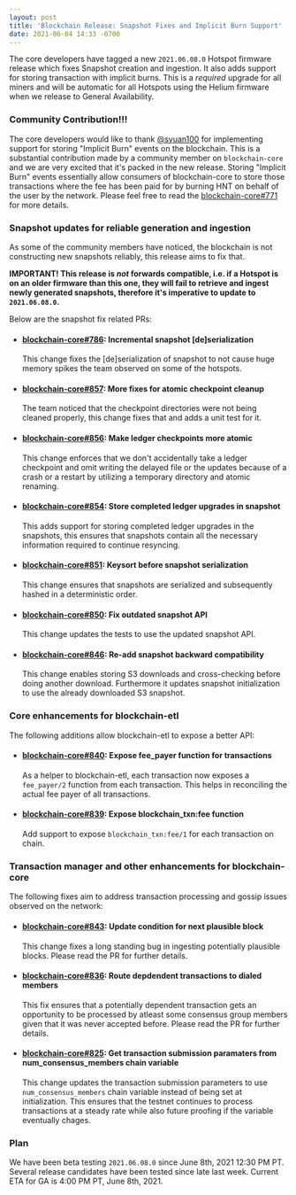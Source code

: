 ```yaml
---
layout: post
title: 'Blockchain Release: Snapshot Fixes and Implicit Burn Support'
date: 2021-06-04 14:33 -0700
---
```


The core developers have tagged a new `2021.06.08.0` Hotspot firmware release which fixes Snapshot
creation and ingestion. It also adds support for storing transaction with implicit burns. This is a
_required_ upgrade for all miners and will be automatic for all Hotspots using the Helium firmware
when we release to General Availability.

<!--truncate-->

### Community Contribution!!!

The core developers would like to thank [@syuan100](https://github.com/syuan100) for implementing
support for storing "Implicit Burn" events on the blockchain. This is a substantial contribution
made by a community member on `blockchain-core` and we are very excited that it's packed in the new
release. Storing "Implicit Burn" events essentially allow consumers of blockchain-core to store
those transactions where the fee has been paid for by burning HNT on behalf of the user by the
network. Please feel free to read the
[blockchain-core#771](https://github.com/helium/blockchain-core/pull/771) for more details.

### Snapshot updates for reliable generation and ingestion

As some of the community members have noticed, the blockchain is not constructing new snapshots
reliably, this release aims to fix that.

**IMPORTANT! This release is _not_ forwards compatible, i.e. if a Hotspot is on an older firmware
than this one, they will fail to retrieve and ingest newly generated snapshots, therefore it's
imperative to update to `2021.06.08.0`.**

Below are the snapshot fix related PRs:

- #### [blockchain-core#786](https://github.com/helium/blockchain-core/pull/786): Incremental snapshot [de]serialization

  This change fixes the [de]serialization of snapshot to not cause huge memory spikes the team
  observed on some of the hotspots.

- #### [blockchain-core#857](https://github.com/helium/blockchain-core/pull/857): More fixes for atomic checkpoint cleanup

  The team noticed that the checkpoint directories were not being cleaned properly, this change
  fixes that and adds a unit test for it.

- #### [blockchain-core#856](https://github.com/helium/blockchain-core/pull/856): Make ledger checkpoints more atomic

  This change enforces that we don't accidentally take a ledger checkpoint and omit writing the
  delayed file or the updates because of a crash or a restart by utilizing a temporary directory and
  atomic renaming.

- #### [blockchain-core#854](https://github.com/helium/blockchain-core/pull/854): Store completed ledger upgrades in snapshot

  This adds support for storing completed ledger upgrades in the snapshots, this ensures that
  snapshots contain all the necessary information required to continue resyncing.

- #### [blockchain-core#851](https://github.com/helium/blockchain-core/pull/851): Keysort before snapshot serialization

  This change ensures that snapshots are serialized and subsequently hashed in a deterministic
  order.

- #### [blockchain-core#850](https://github.com/helium/blockchain-core/pull/850): Fix outdated snapshot API

  This change updates the tests to use the updated snapshot API.

- #### [blockchain-core#846](https://github.com/helium/blockchain-core/pull/846): Re-add snapshot backward compatibility

  This change enables storing S3 downloads and cross-checking before doing another download.
  Furthermore it updates snapshot initialization to use the already downloaded S3 snapshot.

### Core enhancements for blockchain-etl

The following additions allow blockchain-etl to expose a better API:

- #### [blockchain-core#840](https://github.com/helium/blockchain-core/pull/840): Expose fee_payer function for transactions

  As a helper to blockchain-etl, each transaction now exposes a `fee_payer/2` function from each
  transaction. This helps in reconciling the actual fee payer of all transactions.

- #### [blockchain-core#839](https://github.com/helium/blockchain-core/pull/839): Expose blockchain_txn:fee function

  Add support to expose `blockchain_txn:fee/1` for each transaction on chain.

### Transaction manager and other enhancements for blockchain-core

The following fixes aim to address transaction processing and gossip issues observed on the network:

- #### [blockchain-core#843](https://github.com/helium/blockchain-core/pull/843): Update condition for next plausible block

  This change fixes a long standing bug in ingesting potentially plausible blocks. Please read the
  PR for further details.

- #### [blockchain-core#836](https://github.com/helium/blockchain-core/pull/836): Route depdendent transactions to dialed members

  This fix ensures that a potentially dependent transaction gets an opportunity to be processed by
  atleast some consensus group members given that it was never accepted before. Please read the PR
  for further details.

- #### [blockchain-core#825](https://github.com/helium/blockchain-core/pull/825): Get transaction submission paramaters from num_consensus_members chain variable

  This change updates the transaction submission parameters to use `num_consensus_members` chain
  variable instead of being set at initialization. This ensures that the testnet continues to
  process transactions at a steady rate while also future proofing if the variable eventually
  chages.

### Plan

We have been beta testing `2021.06.08.0` since June 8th, 2021 12:30 PM PT. Several release
candidates have been tested since late last week. Current ETA for GA is 4:00 PM PT, June 8th, 2021.
